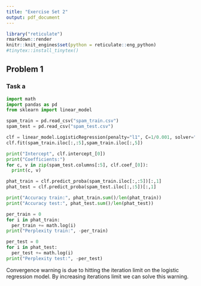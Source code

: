 ```yaml
---
title: "Exercise Set 2"
output: pdf_document
---
```

```r
library("reticulate")
rmarkdown::render
knitr::knit_engines$set(python = reticulate::eng_python)
#tinytex::install_tinytex()
```

## Problem 1

### Task a

```python
import math
import pandas as pd
from sklearn import linear_model

spam_train = pd.read_csv("spam_train.csv")
spam_test = pd.read_csv("spam_test.csv")

clf = linear_model.LogisticRegression(penalty="l1", C=1/0.001, solver="saga", max_iter=2000)
clf.fit(spam_train.iloc[:,:5],spam_train.iloc[:,5])

print("Intercept", clf.intercept_[0])
print("Coefficients:")
for c, v in zip(spam_test.columns[:5], clf.coef_[0]):
  print(c, v)

phat_train = clf.predict_proba(spam_train.iloc[:,:5])[:,1]
phat_test = clf.predict_proba(spam_test.iloc[:,:5])[:,1]

print("Accuracy train:", phat_train.sum()/len(phat_train))
print("Accuracy test:", phat_test.sum()/len(phat_test))

per_train = 0
for i in phat_train:
  per_train += math.log(i)
print("Perplexity train:", -per_train)

per_test = 0
for i in phat_test:
  per_test += math.log(i)
print("Perplexity test:", -per_test)
```

Convergence warning is due to hitting the iteration limit on the logistic regression model. By increasing iterations limit we can solve this warning.